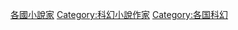 {{Commonscat|Science fiction writers by country}}

[[Category:各國小說家|]]
[[Category:科幻小說作家|Category:科幻小說作家]]
[[Category:各国科幻|Category:各国科幻]]
